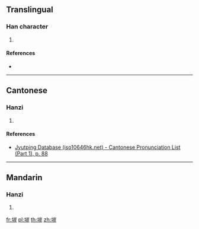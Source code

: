 ==Translingual==

===Han character===
{{Han char|rn=32|rad=土|as=08|sn=11|four=|canj=GUMJ|ids=⿰土岸}}

# {{defn|Han|sort=土08}}

====References====
* {{Han ref|kx=0232.181|hdz=10453.070|uh=5813|ud=22547}}

----

==Cantonese==

===Hanzi===
{{yue-hanzi|jyut=[[ngon6]], [[on6]]|y=ngon6, on6}}

# {{defn|lang=yue|sort=土08}}

====References====
* [http://www.iso10646hk.net/jp/document/download.jsp Jyutping Database (iso10646hk.net) - Cantonese Pronunciation List (Part 1), p. 88]

----

==Mandarin==

===Hanzi===
{{cmn-hanzi|pin=[[àn]] ([[an4]])|wg=an<sup>4</sup>}}

# {{defn|lang=cmn|sort=土08}}

[[fr:堓]]
[[pl:堓]]
[[th:堓]]
[[zh:堓]]